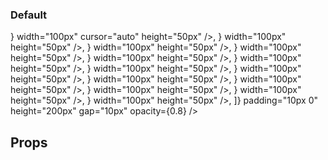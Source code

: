 
<Meta title="Molecule/Sidebar" component={Sidebar} />

### Default

<Canvas>
  <Story name="Default">
    <Sidebar
      bgColor="#ffea00"
      icons={[
        <Icon
          color="#ff1493"
          icon={<FaGithubAlt />}
          width="100px"
          cursor="auto"
          height="50px"
        />,
        <Icon
          color="#ff1493"
          icon={<FaGithubAlt />}
          width="100px"
          height="50px"
        />,
        <Icon
          color="#ff1493"
          icon={<FaGithubAlt />}
          width="100px"
          height="50px"
        />,
        <Icon
          color="#ff1493"
          icon={<FaGithubAlt />}
          width="100px"
          height="50px"
        />,
        <Icon
          color="#ff1493"
          icon={<FaGithubAlt />}
          width="100px"
          height="50px"
        />,
        <Icon
          color="#ff1493"
          icon={<FaGithubAlt />}
          width="100px"
          height="50px"
        />,
        <Icon
          color="#ff1493"
          icon={<FaGithubAlt />}
          width="100px"
          height="50px"
        />,
        <Icon
          color="#ff1493"
          icon={<FaGithubAlt />}
          width="100px"
          height="50px"
        />,
        <Icon
          color="#ff1493"
          icon={<FaGithubAlt />}
          width="100px"
          height="50px"
        />,
        <Icon
          color="#ff1493"
          icon={<FaGithubAlt />}
          width="100px"
          height="50px"
        />,
        <Icon
          color="#ff1493"
          icon={<FaGithubAlt />}
          width="100px"
          height="50px"
        />,
        <Icon
          color="#ff1493"
          icon={<FaGithubAlt />}
          width="100px"
          height="50px"
        />,
        <Icon
          color="#ff1493"
          icon={<FaGithubAlt />}
          width="100px"
          height="50px"
        />,
      ]}
      padding="10px 0"
      height="200px"
      gap="10px"
      opacity={0.8}
    />
  </Story>
</Canvas>

## Props

<ArgsTable of={Sidebar} />
